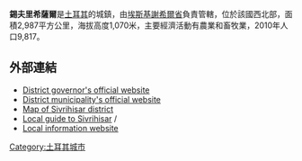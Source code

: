 '''錫夫里希薩爾'''是[[土耳其|土耳其]]的城鎮，由[[埃斯基謝希爾省|埃斯基謝希爾省]]負責管轄，位於該國西北部，面積2,987平方公里，海拔高度1,070米，主要經濟活動有農業和畜牧業，2010年人口9,817。

==外部連結==
* [http://www.sivrihisar.gov.tr/ District governor's official website] {{Wayback|url=http://www.sivrihisar.gov.tr/ |date=20070302232437 }} {{tr icon}}
* [http://www.sivrihisar.bel.tr/ District municipality's official website] {{Wayback|url=http://www.sivrihisar.bel.tr/ |date=20160918175034 }} {{tr icon}}
* [https://web.archive.org/web/20090306031719/http://www.eskisehir.gov.tr/images/harita_sivrihisar.jpg Map of Sivrihisar district]
* [http://www.sivrihisar.net/ Local guide to Sivrihisar] {{Wayback|url=http://www.sivrihisar.net/ |date=20210226120122 }} {{tr icon}} / {{en icon}}
* [https://web.archive.org/web/20110202141451/http://sivrihisarli.com/ Local information website] {{tr icon}}

{{coord|39|27|00|N|31|32|16|E|region:TR_type:city|display=title}}

{{Turkey-geo-stub}}
[[Category:土耳其城市|Category:土耳其城市]]